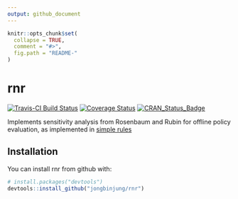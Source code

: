 ```yaml
---
output: github_document
---
```


<!-- README.md is generated from README.Rmd. Please edit that file -->

```r
knitr::opts_chunk$set(
  collapse = TRUE,
  comment = "#>",
  fig.path = "README-"
)
```

# rnr

[![Travis-CI Build Status](https://travis-ci.org/jongbinjung/rnr.svg?branch=master)](https://travis-ci.org/jongbinjung/rnr)
[![Coverage Status](https://img.shields.io/codecov/c/github/jongbinjung/rnr/master.svg)](https://codecov.io/github/jongbinjung/rnr?branch=master)
[![CRAN_Status_Badge](http://www.r-pkg.org/badges/version/rnr)](http://cran.r-project.org/package=rnr)

Implements sensitivity analysis from Rosenbaum and Rubin for offline policy
evaluation, as implemented in [simple rules](https://arxiv.org/abs/1702.04690)

## Installation

You can install rnr from github with:

```r
# install.packages("devtools")
devtools::install_github("jongbinjung/rnr")
```
